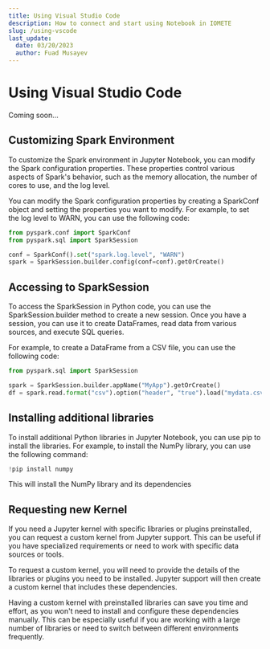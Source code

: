```yaml
---
title: Using Visual Studio Code
description: How to connect and start using Notebook in IOMETE
slug: /using-vscode
last_update:
  date: 03/20/2023
  author: Fuad Musayev
---
```


# Using Visual Studio Code

Coming soon...

## Customizing Spark Environment

To customize the Spark environment in Jupyter Notebook, you can modify the Spark configuration properties.
These properties control various aspects of Spark's behavior, such as the memory allocation,
the number of cores to use, and the log level.

You can modify the Spark configuration properties by creating a SparkConf object and setting
the properties you want to modify. For example, to set the log level to WARN, you can use
the following code:

```python
from pyspark.conf import SparkConf
from pyspark.sql import SparkSession

conf = SparkConf().set("spark.log.level", "WARN")
spark = SparkSession.builder.config(conf=conf).getOrCreate()
```

## Accessing to SparkSession

To access the SparkSession in Python code, you can use the SparkSession.builder method
to create a new session. Once you have a session, you can use it to create DataFrames,
read data from various sources, and execute SQL queries.

For example, to create a DataFrame from a CSV file, you can use the following code:

```python
from pyspark.sql import SparkSession

spark = SparkSession.builder.appName("MyApp").getOrCreate()
df = spark.read.format("csv").option("header", "true").load("mydata.csv")
```

## Installing additional libraries

To install additional Python libraries in Jupyter Notebook, you can use pip to install the libraries.
For example, to install the NumPy library, you can use the following command:

```python
!pip install numpy
```

This will install the NumPy library and its dependencies

## Requesting new Kernel

If you need a Jupyter kernel with specific libraries or plugins preinstalled, you can
request a custom kernel from Jupyter support. This can be useful if you have specialized
requirements or need to work with specific data sources or tools.

To request a custom kernel, you will need to provide the details of the libraries or
plugins you need to be installed. Jupyter support will then create a custom kernel that includes
these dependencies.

Having a custom kernel with preinstalled libraries can save you time and effort,
as you won't need to install and configure these dependencies manually.
This can be especially useful if you are working with a large number of libraries or
need to switch between different environments frequently.
